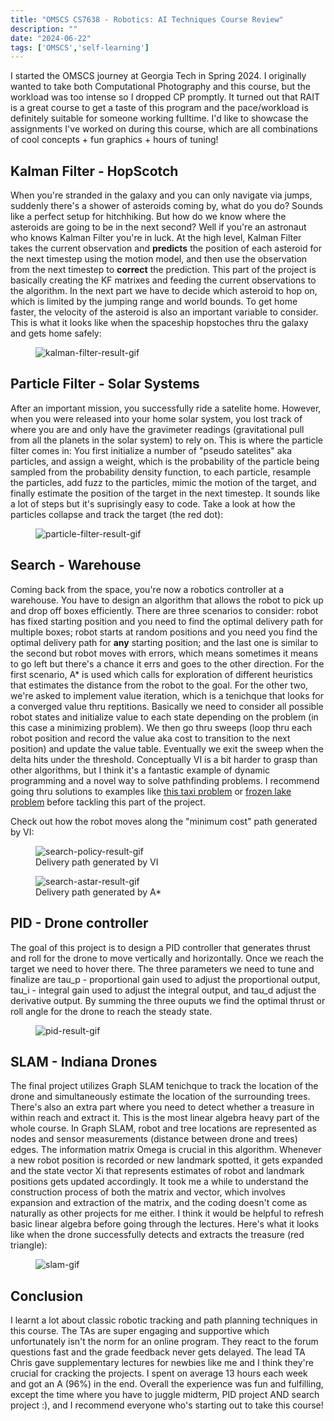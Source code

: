 ```yaml
---
title: "OMSCS CS7638 - Robotics: AI Techniques Course Review"
description: ""
date: "2024-06-22"
tags: ['OMSCS','self-learning']
---
```


I started the OMSCS journey at Georgia Tech in Spring 2024. I originally wanted to take both Computational Photography and this course, but the workload was too intense so I dropped CP promptly. It turned out that RAIT is a great course to get a taste of this program and the pace/workload is definitely suitable for someone working fulltime. I'd like to showcase the assignments I've worked on during this course, which are all combinations of cool concepts + fun graphics + hours of tuning!

## Kalman Filter - HopScotch

When you're stranded in the galaxy and you can only navigate via jumps, suddenly there's a shower of asteroids coming by, what do you do? Sounds like a perfect setup for hitchhiking. But how do we know where the asteroids are going to be in the next second? Well if you're an astronaut who knows Kalman Filter you're in luck. At the high level, Kalman Filter takes the current observation and **predicts** the position of each asteroid for the next timestep using the motion model, and then use the observation from the next timestep to **correct** the prediction. This part of the project is basically creating the KF matrixes and feeding the current observations to the algorithm. In the next part we have to decide which asteroid to hop on, which is limited by the jumping range and world bounds. To get home faster, the velocity of the asteroid is also an important variable to consider. This is what it looks like when the spaceship hopstoches thru the galaxy and gets home safely:  

<figure className="flex justify-center items-center">
  <img
    src="/rait/kf.gif"
    alt="kalman-filter-result-gif"
  />
</figure>


## Particle Filter - Solar Systems
After an important mission, you successfully ride a satelite home. However, when you were released into your home solar system, you lost track of where you are and only have the gravimeter readings (gravitational pull from all the planets in the solar system) to rely on. This is where the particle filter comes in: 
You first initialize a number of "pseudo satelites" aka particles, and assign a weight, which is the probability of the particle being sampled from the probability density function, to each particle, resample the particles, add fuzz to the particles, mimic the motion of the target, and finally estimate the position of the target in the next timestep. It sounds like a lot of steps but it's suprisingly easy to code. Take a look at how the particles collapse and track the target (the red dot):  
<figure className="flex justify-center items-center">
  <img
    src="/rait/pf.gif"
    alt="particle-filter-result-gif"
  />
</figure>

## Search - Warehouse
Coming back from the space, you're now a robotics controller at a warehouse. You have to design an algorithm that allows the robot to pick up and drop off boxes efficiently. There are three scenarios to consider: robot has fixed starting position and you need to find the optimal delivery path for multiple boxes; robot starts at random positions and you need you find the optimal delivery path for **any** starting position; and the last one is similar to the second but robot moves with errors, which means sometimes it means to go left but there's a chance it errs and goes to the other direction.
For the first scenario, A* is used which calls for exploration of different heuristics that estimates the distance from the robot to the goal. For the other two, we're asked to implement value iteration, which is a tenichque that looks for a converged value thru reptitions. Basically we need to consider all possible robot states and initialize value to each state depending on the problem (in this case a minimizing problem). We then go thru sweeps (loop thru each robot position and record the value aka cost to transition to the next position) and update the value table. Eventually we exit the sweep when the delta hits under the threshold. Conceptually VI is a bit harder to grasp than other algorithms, but I think it's a fantastic example of dynamic programming and a novel way to solve pathfinding problems. I recommend going thru solutions to examples like [this taxi problem](https://www.gymlibrary.dev/environments/toy_text/taxi/) or [frozen lake problem](https://www.gymlibrary.dev/environments/toy_text/frozen_lake/) before tackling this part of the project.  

Check out how the robot moves along the "minimum cost" path generated by VI:
<figure>
      <img
        className="mx-auto"
        src="/rait/search-policy.gif"
        alt="search-policy-result-gif"
      />
    <figcaption style={{textAlign:'center'}}>Delivery path generated by VI</figcaption>
</figure>  

<figure>
    <img
      className="mx-auto"
      src="/rait/search-astar.gif"
      alt="search-astar-result-gif"
    />
    <figcaption style={{textAlign:'center'}}>Delivery path generated by A*</figcaption>
</figure>

## PID - Drone controller
The goal of this project is to design a PID controller that generates thrust and roll for the drone to move vertically and horizontally. Once we reach the target we need to hover there. The three parameters we need to tune and finalize are tau_p - proportional gain used to adjust the proportional output, tau_i - integral gain used to adjust the integral output, and tau_d adjust the derivative output. By summing the three ouputs we find the optimal thrust or roll angle for the drone to reach the steady state. 


<figure>
    <img
      className="mx-auto"
      src="/rait/pid.gif"
      alt="pid-result-gif"
    />
</figure>

## SLAM - Indiana Drones
The final project utilizes Graph SLAM tenichque to track the location of the drone and simultaneously estimate the location of the surrounding trees. There's also an extra part where you need to detect whether a treasure in within reach and extract it. This is the most linear algebra heavy part of the whole course. In Graph SLAM, robot and tree locations are represented as nodes and sensor measurements (distance between drone and trees) edges. The information matrix Omega is crucial in this algorithm. Whenever a new robot position is recorded or new landmark spotted, it gets expanded and the state vector Xi that represents estimates of robot and landmark positions gets updated accordingly.
It took me a while to understand the construction process of both the matrix and vector, which involves expansion and extraction of the matrix, and the coding doesn't come as naturally as other projects for me either. I think it would be helpful to refresh basic linear algebra before going through the lectures. Here's what it looks like when the drone successfully detects and extracts the treasure (red triangle):

<figure>
    <img
      className="mx-auto"
      src="/rait/slam.gif"
      alt="slam-gif"
    />
</figure>

## Conclusion
I learnt a lot about classic robotic tracking and path planning techniques in this course. The TAs are super engaging and supportive which unfortunately isn't the norm for an online program. They react to the forum questions fast and the grade feedback never gets delayed. The lead TA Chris gave supplementary lectures for newbies like me and I think they're crucial for cracking the projects. I spent on average 13 hours each week and got an A (96%) in the end. Overall the experience was fun and fulfilling, except the time where you have to juggle midterm, PID project AND search project :), and I recommend everyone who's starting out to take this course! 